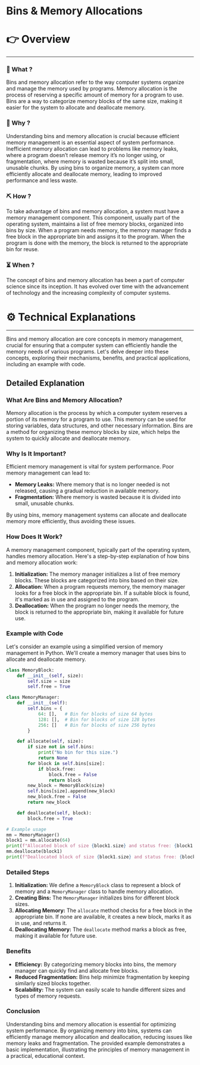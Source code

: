 # Bins & Memory Allocations


# 👉 Overview

---

### 👀 What ?

Bins and memory allocation refer to the way computer systems organize and manage the memory used by programs. Memory allocation is the process of reserving a specific amount of memory for a program to use. Bins are a way to categorize memory blocks of the same size, making it easier for the system to allocate and deallocate memory.


### 🧐 Why ?

Understanding bins and memory allocation is crucial because efficient memory management is an essential aspect of system performance. Inefficient memory allocation can lead to problems like memory leaks, where a program doesn’t release memory it’s no longer using, or fragmentation, where memory is wasted because it’s split into small, unusable chunks. By using bins to organize memory, a system can more efficiently allocate and deallocate memory, leading to improved performance and less waste.


### ⛏️ How ?

To take advantage of bins and memory allocation, a system must have a memory management component. This component, usually part of the operating system, maintains a list of free memory blocks, organized into bins by size. When a program needs memory, the memory manager finds a free block in the appropriate bin and assigns it to the program. When the program is done with the memory, the block is returned to the appropriate bin for reuse.


### ⏳ When ?

The concept of bins and memory allocation has been a part of computer science since its inception. It has evolved over time with the advancement of technology and the increasing complexity of computer systems.


# ⚙️ Technical Explanations

---

Bins and memory allocation are core concepts in memory management, crucial for ensuring that a computer system can efficiently handle the memory needs of various programs. Let's delve deeper into these concepts, exploring their mechanisms, benefits, and practical applications, including an example with code.

## Detailed Explanation

### What Are Bins and Memory Allocation?

Memory allocation is the process by which a computer system reserves a portion of its memory for a program to use. This memory can be used for storing variables, data structures, and other necessary information. Bins are a method for organizing these memory blocks by size, which helps the system to quickly allocate and deallocate memory.

### Why Is It Important?

Efficient memory management is vital for system performance. Poor memory management can lead to:

- **Memory Leaks:** Where memory that is no longer needed is not released, causing a gradual reduction in available memory.
- **Fragmentation:** Where memory is wasted because it is divided into small, unusable chunks.

By using bins, memory management systems can allocate and deallocate memory more efficiently, thus avoiding these issues.

### How Does It Work?

A memory management component, typically part of the operating system, handles memory allocation. Here's a step-by-step explanation of how bins and memory allocation work:

1. **Initialization:** The memory manager initializes a list of free memory blocks. These blocks are categorized into bins based on their size.
2. **Allocation:** When a program requests memory, the memory manager looks for a free block in the appropriate bin. If a suitable block is found, it's marked as in use and assigned to the program.
3. **Deallocation:** When the program no longer needs the memory, the block is returned to the appropriate bin, making it available for future use.

### Example with Code

Let's consider an example using a simplified version of memory management in Python. We'll create a memory manager that uses bins to allocate and deallocate memory.

```python
class MemoryBlock:
    def __init__(self, size):
        self.size = size
        self.free = True

class MemoryManager:
    def __init__(self):
        self.bins = {
            64: [],   # Bin for blocks of size 64 bytes
            128: [],  # Bin for blocks of size 128 bytes
            256: []   # Bin for blocks of size 256 bytes
        }

    def allocate(self, size):
        if size not in self.bins:
            print("No bin for this size.")
            return None
        for block in self.bins[size]:
            if block.free:
                block.free = False
                return block
        new_block = MemoryBlock(size)
        self.bins[size].append(new_block)
        new_block.free = False
        return new_block

    def deallocate(self, block):
        block.free = True

# Example usage
mm = MemoryManager()
block1 = mm.allocate(64)
print(f"Allocated block of size {block1.size} and status free: {block1.free}")
mm.deallocate(block1)
print(f"Deallocated block of size {block1.size} and status free: {block1.free}")

```

### Detailed Steps

1. **Initialization:** We define a `MemoryBlock` class to represent a block of memory and a `MemoryManager` class to handle memory allocation.
2. **Creating Bins:** The `MemoryManager` initializes bins for different block sizes.
3. **Allocating Memory:** The `allocate` method checks for a free block in the appropriate bin. If none are available, it creates a new block, marks it as in use, and returns it.
4. **Deallocating Memory:** The `deallocate` method marks a block as free, making it available for future use.

### Benefits

- **Efficiency:** By categorizing memory blocks into bins, the memory manager can quickly find and allocate free blocks.
- **Reduced Fragmentation:** Bins help minimize fragmentation by keeping similarly sized blocks together.
- **Scalability:** The system can easily scale to handle different sizes and types of memory requests.

### Conclusion

Understanding bins and memory allocation is essential for optimizing system performance. By organizing memory into bins, systems can efficiently manage memory allocation and deallocation, reducing issues like memory leaks and fragmentation. The provided example demonstrates a basic implementation, illustrating the principles of memory management in a practical, educational context.
